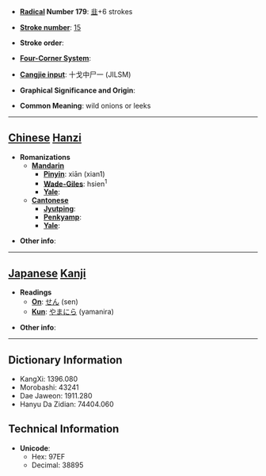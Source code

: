 * '''[[Wiktionary:Chinese radical index| Radical]] Number 179''': [[Wiktionary:Chinese radical index 韭|韭]]+6 strokes

* '''[[Wiktionary:Chinese total strokes index|Stroke number]]''': [[Wiktionary:Chinese total strokes index 15|15]]

* '''Stroke order''': 

* '''[[Wiktionary:Chinese four corner index|Four-Corner System]]''': 

* '''[[Wiktionary:Chinese Cangjie index|Cangjie input]]''': 十戈中尸一 (JILSM)

* '''Graphical Significance and Origin''': 

* '''Common Meaning''': wild onions or leeks

----

== [[Chinese]] [[Hanzi]] ==

* '''Romanizations'''
** '''[[Mandarin]]'''
*** '''[[Pinyin]]''': xiān (xian1)
*** '''[[Wade-Giles]]''': hsien<sup>1</sup>
*** '''[[Yale]]''': 
** '''[[Cantonese]]'''
*** '''[[Jyutping]]''':
*** '''[[Penkyamp]]''': 
*** '''[[Yale]]''': 

* '''Other info''': 

----

== [[Japanese]] [[Kanji]] ==

* '''Readings'''
** '''[[On]]''': [[せん]] (sen)
** '''[[Kun]]''': [[やまにら]] (yamanira)

* '''Other info''':  

----

== Dictionary Information ==

* KangXi: 1396.080
* Morobashi: 43241
* Dae Jaweon: 1911.280
* Hanyu Da Zidian: 74404.060

== Technical Information ==

* '''Unicode''':
** Hex: 97EF
** Decimal: 38895
